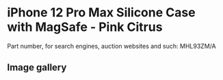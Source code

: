 
# iPhone 12 Pro Max Silicone Case with MagSafe - Pink Citrus

Part number, for search engines, auction websites and such: MHL93ZM/A

## Image gallery

<div style={{ width: "768px" }}>
  <GalleryComponent
    images={[
      {
        original: "/everysource/MHL93.webp",
        thumbnail: "/everypreview/MHL93.webp",
      },
      {
        original: "/everysource/MHL93_AV1.webp",
        thumbnail: "/everypreview/MHL93_AV1.webp",
      },
      {
        original: "/everysource/MHL93_AV2.webp",
        thumbnail: "/everypreview/MHL93_AV2.webp",
      },
      {
        original: "/everysource/MHL93_AV3.webp",
        thumbnail: "/everypreview/MHL93_AV3.webp",
      }
    ]}
  />
</div>